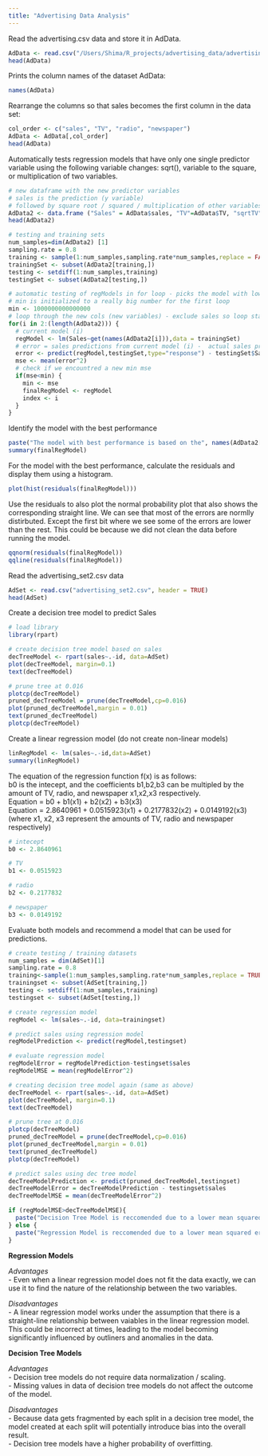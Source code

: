 ```yaml
---
title: "Advertising Data Analysis"
---
```

Read the advertising.csv data and store it in AdData.
```r
AdData <- read.csv("/Users/Shima/R_projects/advertising_data/advertising.csv", header = TRUE)
head(AdData)
```
Prints the column names of the dataset AdData:
```r
names(AdData)
```
Rearrange the columns so that sales becomes the first column in the data set:
```r
col_order <- c("sales", "TV", "radio", "newspaper")
AdData <- AdData[,col_order]
head(AdData)
```
Automatically tests regression models that have only one single predictor variable using the following variable changes: sqrt(), variable to the square, or multiplication of two variables.
```r
# new dataframe with the new predictor variables 
# sales is the prediction (y variable)
# followed by square root / squared / multiplication of other variables 
AdData2 <- data.frame ("Sales" = AdData$sales, "TV"=AdData$TV, "sqrtTV" = sqrt(AdData$TV), "TV^2"= (AdData$TV)^2, "TV*Radio" = (AdData$TV*AdData$radio),"TV*Paper" = (AdData$TV*AdData$newspaper), "Radio" = AdData$radio, "sqrtRadio" = sqrt(AdData$radio), "Radio^2" = (AdData$radio)^2, "Radio*Newspaper" = (AdData$radio * AdData$newspaper),  "Newspaper" = AdData$newspaper, "sqrtNewspaper" = sqrt(AdData$newspaper), "Newspaper^2" = (AdData$newspaper)^2)
head(AdData2)

# testing and training sets 
num_samples=dim(AdData2) [1]
sampling.rate = 0.8
training <- sample(1:num_samples,sampling.rate*num_samples,replace = FALSE)
trainingSet <- subset(AdData2[training,])
testing <- setdiff(1:num_samples,training)
testingSet <- subset(AdData2[testing,])

# automatic testing of regModels in for loop - picks the model with lowest mse
# min is initialized to a really big number for the first loop
min <- 1000000000000000
# loop through the new cols (new variables) - exclude sales so loop starts at 2 
for(i in 2:(length(AdData2))) {
  # current model (i)
  regModel <- lm(Sales~get(names(AdData2[i])),data = trainingSet)  
  # error = sales predictions from current model (i) -  actual sales predictions from testing set
  error <- predict(regModel,testingSet,type="response") - testingSet$Sales
  mse <- mean(error^2)
  # check if we encountred a new min mse
  if(mse<min) {
    min <- mse
    finalRegModel <- regModel
    index <- i 
  }
}
```
Identify the model with the best performance
```r
paste("The model with best performance is based on the", names(AdData2[index]), "column with a mean squared error of:", min)
summary(finalRegModel)
```
For the model with the best performance, calculate the residuals and display them using a histogram.
```r
plot(hist(residuals(finalRegModel)))
```
Use the residuals to also plot the normal probability plot that also shows the corresponding straight line. 
We can see that most of the errors are normlly distirbuted. Except the first bit where we see some of the errors are lower than the rest. This could be because we did not clean the data before running the model.
```r
qqnorm(residuals(finalRegModel))
qqline(residuals(finalRegModel))
```
Read the advertising_set2.csv data
```r
AdSet <- read.csv("advertising_set2.csv", header = TRUE)
head(AdSet)
```
Create a decision tree model to predict Sales
```r
# load library
library(rpart)

# create decision tree model based on sales 
decTreeModel <- rpart(sales~.-id, data=AdSet)
plot(decTreeModel, margin=0.1)
text(decTreeModel)

# prune tree at 0.016
plotcp(decTreeModel) 
pruned_decTreeModel = prune(decTreeModel,cp=0.016)
plot(pruned_decTreeModel,margin = 0.01)
text(pruned_decTreeModel)
plotcp(decTreeModel) 

```
Create a linear regression model (do not create non-linear models)
```r
linRegModel <- lm(sales~.-id,data=AdSet)
summary(linRegModel)
```
The equation of the regression function f(x) is as follows:   
b0 is the intecept, and the coefficients b1,b2,b3 can be multipled by the amount of TV, radio, and newspaper x1,x2,x3 respectively.  
Equation = b0 + b1(x1) + b2(x2) + b3(x3)  
Equation = 2.8640961 + 0.0515923(x1) + 0.2177832(x2) + 0.0149192(x3)  
(where x1, x2, x3 represent the amounts of TV, radio and newspaper respectively)
```r
# intecept
b0 <- 2.8640961

# TV
b1 <- 0.0515923

# radio
b2 <- 0.2177832

# newspaper
b3 <- 0.0149192

```
Evaluate both models and recommend a model that can be used for predictions.
```r
# create testing / training datasets
num_samples = dim(AdSet)[1]
sampling.rate = 0.8
training<-sample(1:num_samples,sampling.rate*num_samples,replace = TRUE)
trainingset <- subset(AdSet[training,])
testing <- setdiff(1:num_samples,training)
testingset <- subset(AdSet[testing,])

# create regression model 
regModel <- lm(sales~.-id, data=trainingset)

# predict sales using regression model
regModelPrediction <- predict(regModel,testingset)

# evaluate regression model
regModelError = regModelPrediction-testingset$sales
regModelMSE = mean(regModelError^2)

# creating decision tree model again (same as above)
decTreeModel <- rpart(sales~.-id, data=AdSet)
plot(decTreeModel, margin=0.1)
text(decTreeModel)

# prune tree at 0.016
plotcp(decTreeModel) 
pruned_decTreeModel = prune(decTreeModel,cp=0.016)
plot(pruned_decTreeModel,margin = 0.01)
text(pruned_decTreeModel)
plotcp(decTreeModel) 

# predict sales using dec tree model 
decTreeModelPrediction <- predict(pruned_decTreeModel,testingset)
decTreeModelError = decTreeModelPrediction - testingset$sales
decTreeModelMSE = mean(decTreeModelError^2)

if (regModelMSE>decTreeModelMSE){
  paste("Decision Tree Model is reccomended due to a lower mean squared error of", regModelMSE)
} else {
  paste("Regression Model is reccomended due to a lower mean squared error of", decTreeModelMSE )
}

```

**Regression Models**  
  
*Advantages*  
- Even when a linear regression model does not fit the data exactly, we can use it to find the nature of the relationship between the two variables.  
  
*Disadvantages*  
- A linear regression model works under the assumption that there is a straight-line relationship between vaiables in the linear regression model. This could be  incorrect at times, leading to the model becoming significantly influenced by outliners and anomalies in the data.  
  
**Decision Tree Models**  
  
*Advantages*  
- Decision tree models do not require data normalization / scaling.  
- Missing values in data of decision tree models do not affect the outcome of the model.  
  
*Disadvantages*  
- Because data gets fragmented by each split in a decision tree model, the model created at each split will potentially introduce bias into the overall result.  
- Decision tree models have a higher probability of overfitting.
